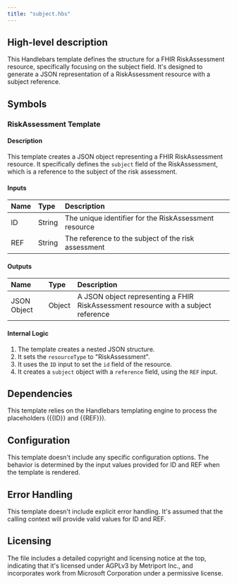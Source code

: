 ```yaml
---
title: "subject.hbs"
---
```


## High-level description
This Handlebars template defines the structure for a FHIR RiskAssessment resource, specifically focusing on the subject field. It's designed to generate a JSON representation of a RiskAssessment resource with a subject reference.

## Symbols

### RiskAssessment Template
#### Description
This template creates a JSON object representing a FHIR RiskAssessment resource. It specifically defines the `subject` field of the RiskAssessment, which is a reference to the subject of the risk assessment.

#### Inputs
| Name | Type | Description |
|:-----|:-----|:------------|
| ID | String | The unique identifier for the RiskAssessment resource |
| REF | String | The reference to the subject of the risk assessment |

#### Outputs
| Name | Type | Description |
|:-----|:-----|:------------|
| JSON Object | Object | A JSON object representing a FHIR RiskAssessment resource with a subject reference |

#### Internal Logic
1. The template creates a nested JSON structure.
2. It sets the `resourceType` to "RiskAssessment".
3. It uses the `ID` input to set the `id` field of the resource.
4. It creates a `subject` object with a `reference` field, using the `REF` input.

## Dependencies
This template relies on the Handlebars templating engine to process the placeholders ({{ID}} and {{REF}}).

## Configuration
This template doesn't include any specific configuration options. The behavior is determined by the input values provided for ID and REF when the template is rendered.

## Error Handling
This template doesn't include explicit error handling. It's assumed that the calling context will provide valid values for ID and REF.

## Licensing
The file includes a detailed copyright and licensing notice at the top, indicating that it's licensed under AGPLv3 by Metriport Inc., and incorporates work from Microsoft Corporation under a permissive license.